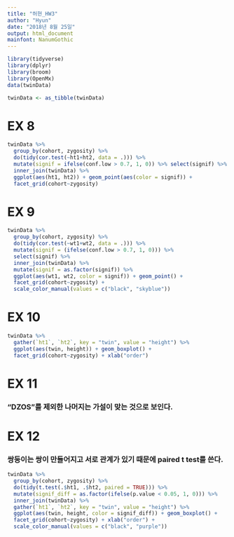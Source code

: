 ```yaml
---
title: "허현_HW3"
author: "Hyun"
date: "2018년 8월 25일"
output: html_document
mainfont: NanumGothic
---
```


```r
library(tidyverse)
library(dplyr)
library(broom)
library(OpenMx)
data(twinData)
```

```r
twinData <- as_tibble(twinData)
```

# EX 8

```r
twinData %>%
  group_by(cohort, zygosity) %>%
  do(tidy(cor.test(~ht1+ht2, data = .))) %>% 
  mutate(signif = ifelse(conf.low > 0.7, 1, 0)) %>% select(signif) %>%
  inner_join(twinData) %>%
  ggplot(aes(ht1, ht2)) + geom_point(aes(color = signif)) + 
  facet_grid(cohort~zygosity)
```

# EX 9

```r
twinData %>%
  group_by(cohort, zygosity) %>%
  do(tidy(cor.test(~wt1+wt2, data = .))) %>% 
  mutate(signif = (ifelse(conf.low > 0.7, 1, 0))) %>% 
  select(signif) %>%
  inner_join(twinData) %>%
  mutate(signif = as.factor(signif)) %>%
  ggplot(aes(wt1, wt2, color = signif)) + geom_point() + 
  facet_grid(cohort~zygosity) +
  scale_color_manual(values = c("black", "skyblue"))
```

# EX 10

```r
twinData %>%
  gather(`ht1`, `ht2`, key = "twin", value = "height") %>%
  ggplot(aes(twin, height)) + geom_boxplot() +
  facet_grid(cohort~zygosity) + xlab("order")
```


# EX 11
### "DZOS"를 제외한 나머지는 가설이 맞는 것으로 보인다.

# EX 12
### 쌍둥이는 쌍이 만들어지고 서로 관계가 있기 때문에 paired t test를 쓴다. 

```r
twinData %>% 
  group_by(cohort, zygosity) %>%
  do(tidy(t.test(.$ht1, .$ht2, paired = TRUE))) %>%
  mutate(signif_diff = as.factor(ifelse(p.value < 0.05, 1, 0))) %>%
  inner_join(twinData) %>%
  gather(`ht1`, `ht2`, key = "twin", value = "height") %>%
  ggplot(aes(twin, height, color = signif_diff)) + geom_boxplot() +
  facet_grid(cohort~zygosity) + xlab("order") +
  scale_color_manual(values = c("black", "purple"))
```
